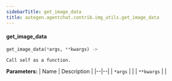 ```yaml
---
sidebarTitle: get_image_data
title: autogen.agentchat.contrib.img_utils.get_image_data
---
```


<code class="doc-symbol doc-symbol-heading doc-symbol-function"></code>
#### get_image_data

```python
get_image_data(*args, **kwargs) -> 
```

    Call self as a function.

<b>Parameters:</b>
| Name | Description |
|--|--|
| `*args` |  |
| `**kwargs` |  |

<br />